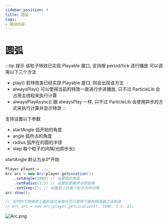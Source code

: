 ```yaml
---
sidebar_position: 4
title: 圆弧
tags:
- 基础内容
---
```

# 圆弧

:::tip 提示
该粒子特效已实现 Playable 接口, 支持按 period/tick 进行播放 可以调用以下三个方法

- play() 若特效类已经实现 Playable 接口, 则会出现该方法
- alwaysPlay() 可以使得当前的特效一直进行步进播放, 只不过 ParticleLib 会占用主线程来执行计算
- alwaysPlayAsync() 跟 alwaysPlay 一样, 只不过 ParticleLib 会使用异步的方式来执行计算并显示特效
:::

支持设置以下参数
 - startAngle 弧开始的角度
 - angle 弧所占的角度
 - radius  弧所在的圆的半径
 - step 每个粒子的间隔(也即步长)

startAngle 默认为从0°开始

```java
Player player = ...;
Arc arc = new Arc(player.getLocation())
    .setAngle(180D) // 设置弧的角度
    .setRadius(1.5) // 设置弧距离原点的距离
    .setStep(2); // 设置弧上的每个粒子点的间隔
arc.show();

// 当然你不想使用上面的链式来做也可以使用下面的构造器之间构造
// Arc arc = new Arc(player.getLocation(), 180D, 1.5, 2);
```
![Arc.png](https://i.loli.net/2020/11/02/NuFptKA6UskdJPf.png)